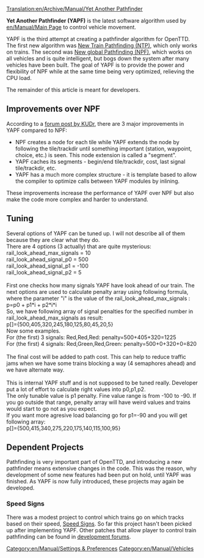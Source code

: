 [[Translation:en/Archive/Manual/Yet Another Pathfinder]]
{{es/Traducción|en/Archive/Manual/Yet Another Pathfinder|0}}
{{en/Expand|configuration}}

'''Yet Another Pathfinder (YAPF)''' is the latest software algorithm used by [[en/Manual/Main Page]] to control vehicle movement.

YAPF is the third attempt at creating a pathfinder algorithm for OpenTTD. The first new algorithm was [[en/Archive/Manual/Settings/New train pathfinding|New Train Pathfinding (NTP)]], which only works on trains. The second was [[en/Archive/Manual/Settings/New global pathfinding|New global Pathfinding (NPF)]], which works on all vehicles and is quite intelligent, but bogs down the system after many vehicles have been built. The goal of YAPF is to provide the power and flexibility of NPF while at the same time being very optimized, relieving the CPU load.

The remainder of this article is meant for developers.

== Improvements over NPF ==

According to a [http://www.tt-forums.net/viewtopic.php?t=32774 forum post by KUDr], there are 3 major improvements in YAPF compared to NPF:

*NPF creates a node for each tile while YAPF extends the node by following the tile/trackdir until something important (station, waypoint, choice, etc.) is seen. This node extension is called a "segment".
*YAPF caches its segments - begin/end tile/trackdir, cost, last signal tile/trackdir, etc.
*YAPF has a much more complex structure - it is template based to allow the compiler to optimize calls between YAPF modules by inlining.

These improvements increase the performance of YAPF over NPF but also make the code more complex and harder to understand.

== Tuning ==
Several options of YAPF can be tuned up. I will not describe all of them because they are clear what they do.<br>
There are 4 options (3 actually) that are quite mysterious:<br>
rail_look_ahead_max_signals = 10<br>
rail_look_ahead_signal_p0 = 500<br>
rail_look_ahead_signal_p1 = -100<br>
rail_look_ahead_signal_p2 = 5<br>
<br>
First one checks how many signals YAPF have look ahead of our train. The next options are used to calculate penalty array using following formula, where the parameter "i" is the value of the rail_look_ahead_max_signals :<br>
p=p0 + p1*i + p2*i*i<br>
So, we have following array of signal penalties for the specified number in rail_look_ahead_max_signals as result:<br>
p[]={500,405,320,245,180,125,80,45,20,5}
<br>
Now some examples.<br>
For (the first) 3 signals: Red,Red,Red: penalty=500+405+320=1225<br>
For (the first) 4 signals: Red,Green,Red,Green: penalty=500+0+320+0=820<br>
<br>
The final cost will be added to path cost. This can help to reduce traffic jams when we have some trains blocking a way (4 semaphores ahead) and we have alternate way.<br>
<br>
This is internal YAPF stuff and is not supposed to be tuned really. Developer put a lot of effort to calculate right values into p0,p1,p2.<br>
The only tunable value is p1 penalty. Fine value range is from -100 to -90. If you go outside that range, penalty array will have weird values and trains would start to go not as you expect.<br>
If you want more agresive load balancing go for p1=-90 and you will get following array:<br>
p[]={500,415,340,275,220,175,140,115,100,95}<br>

== Dependent Projects ==
Pathfinding is very important part of OpenTTD, and introducing a new pathfinder means extensive changes in the code. This was the reason, why development of some new features had been put on hold, until YAPF was finished. As YAPF is now fully introduced, these projects may again be developed.

=== Speed Signs ===
There was a modest project to control which trains go on which tracks based on their speed, [http://www.tt-forums.net/viewtopic.php?t=24187 Speed Signs]. So far this project hasn't been picked up after implementing YAPF. Other patches that allow player to control train pathfinding can be found in [http://www.tt-forums.net/viewforum.php?f=33 development forums].

[[Category:en/Manual/Settings & Preferences]]
[[Category:en/Manual/Vehicles]]